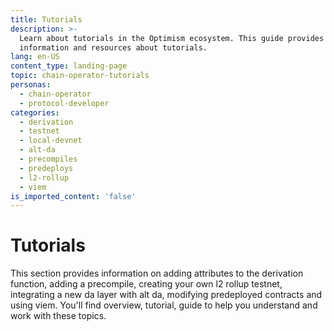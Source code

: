 ```yaml
---
title: Tutorials
description: >-
  Learn about tutorials in the Optimism ecosystem. This guide provides detailed
  information and resources about tutorials.
lang: en-US
content_type: landing-page
topic: chain-operator-tutorials
personas:
  - chain-operator  
  - protocol-developer
categories:
  - derivation
  - testnet
  - local-devnet
  - alt-da
  - precompiles
  - predeploys
  - l2-rollup
  - viem
is_imported_content: 'false'
---
```



# Tutorials

This section provides information on adding attributes to the derivation function, adding a precompile, creating your own l2 rollup testnet, integrating a new da layer with alt da, modifying predeployed contracts and using viem. You'll find overview, tutorial, guide to help you understand and work with these topics.

<Cards>
  <Card title="Adding attributes to the derivation function" href="/operators/chain-operators/tutorials/adding-derivation-attributes" />

  <Card title="Adding a precompile" href="/operators/chain-operators/tutorials/adding-precompiles" />

  <Card title="Creating your own l2 rollup testnet" href="/operators/chain-operators/tutorials/create-l2-rollup" />

  <Card title="Running a Local Development Environment" href="/operators/chain-operators/tutorials/chain-dev-net" />

  <Card title="Integrating a new da layer with alt Da" href="/operators/chain-operators/tutorials/integrating-da-layer" />

  <Card title="Migrating to permissionless fault proofs on OP Stack" href="/operators/chain-operators/tutorials/migrating-permissionless" />

  <Card title="Deploying new dispute games with OPCM" href="/operators/chain-operators/tutorials/dispute-games" />

  <Card title="Generating absolute prestate and preimage files" href="/operators/chain-operators/tutorials/absolute-prestate" />

  <Card title="Setting up an Optimism sequencer node" href="/operators/chain-operators/tutorials/sequencer-node" />
  
  <Card title="Modifying predeployed contracts" href="/operators/chain-operators/tutorials/modifying-predeploys" />

  <Card title="Using viem" href="/app-developers/get-started" />
</Cards>
